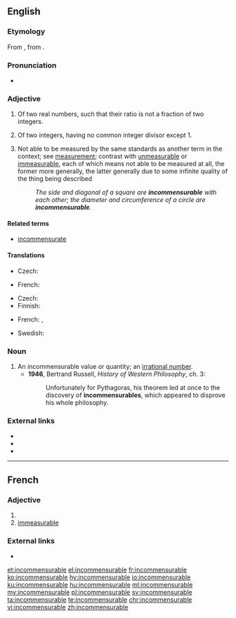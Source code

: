 ==English==

===Etymology===
From {{etyl|frm|en}} {{term|incommensurable|lang=frm}}, from {{etyl|ML.|en}} {{term|incommensurabilis|lang=la}}.

===Pronunciation===
* {{IPA|/ɪnkəˈmɛnsjʊəɹəbəl/|lang=en}}

===Adjective===
{{en-adj}}

# {{context|mathematics|lang=en}} Of two real numbers, such that their ratio is not a fraction of two integers.
# {{context|arithmetic|lang=en}} Of two integers, having no common integer divisor except 1.
# Not able to be measured by the same standards as another term in the context; see [[measurement]]; contrast with [[unmeasurable]] or [[immeasurable]], each of which means not able to be measured at all, the former more generally, the latter generally due to some infinite quality of the thing being described
#: ''The side and diagonal of a square are '''incommensurable''' with each other; the diameter and circumference of a circle are '''incommensurable'''.''

====Related terms====
* [[incommensurate]]

====Translations====
{{trans-top|having no common divisor except 1}}
* Czech: {{t|cs|nesoudělný|m}}
{{trans-mid}}
* French: {{t+|fr|incommensurable}}
{{trans-bottom}}

{{trans-top|not able to be measured by same standards}}
* Czech: {{t|cs|nesouměřitelný|m}}
* Finnish: {{t|fi|yhteismitaton}}
{{trans-mid}}
* French: {{t|fr|sans commune mesure}}, {{t+|fr|incommensurable}}
{{trans-bottom}}

{{checktrans-top}}
* Swedish: {{t-check|sv|inkommensurabel}}
{{trans-bottom}}

===Noun===
{{en-noun}}

# An incommensurable value or quantity; an [[irrational number]].
#* '''1946''', Bertrand Russell, ''History of Western Philosophy'', ch. 3:
#*: Unfortunately for Pythagoras, his theorem led at once to the discovery of '''incommensurables''', which appeared to disprove his whole philosophy.

===External links===
* {{R:Webster 1913}}
* {{R:Century 1911}}
* {{R:OneLook}}

----

==French==

===Adjective===
{{fr-adj|mf}}

# {{l|en|incommensurable}}
# [[immeasurable]]

===External links===
* {{R:TLFi}}

[[et:incommensurable]]
[[el:incommensurable]]
[[fr:incommensurable]]
[[ko:incommensurable]]
[[hy:incommensurable]]
[[io:incommensurable]]
[[ku:incommensurable]]
[[hu:incommensurable]]
[[ml:incommensurable]]
[[my:incommensurable]]
[[pl:incommensurable]]
[[sv:incommensurable]]
[[ta:incommensurable]]
[[te:incommensurable]]
[[chr:incommensurable]]
[[vi:incommensurable]]
[[zh:incommensurable]]